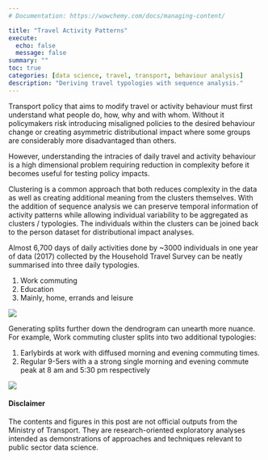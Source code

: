 ```yaml
---
# Documentation: https://wowchemy.com/docs/managing-content/

title: "Travel Activity Patterns"
execute:
  echo: false
  message: false
summary: ""
toc: true
categories: [data science, travel, transport, behaviour analysis]
description: "Deriving travel typologies with sequence analysis."
---
```


Transport policy that aims to modify travel or activity behaviour must first understand what people do, how, why and with whom. Without it policymakers risk introducing misaligned policies to the desired behaviour change or creating asymmetric distributional impact where some groups are considerably more disadvantaged than others. 

However, understanding the intracies of daily travel and activity behaviour is a high dimensional problem requiring reduction in complexity before it becomes useful for testing policy impacts. 

Clustering is a common approach that both reduces complexity in the data as well as creating additional meaning from the clusters themselves. With the addition of sequence analysis we can preserve temporal information of activity patterns while allowing individual variability to be aggregated as clusters / typologies. The individuals within the clusters can be joined back to the person dataset for distributional impact analyses. 

Almost 6,700 days of daily activities done by ~3000 individuals in one year of data (2017) collected by the Household Travel Survey can be neatly summarised into three daily typologies.

1.  Work commuting
2.  Education
3.  Mainly, home, errands and leisure

![](three-typologies.png)

Generating splits further down the dendrogram can unearth more nuance. For example, Work commuting cluster splits into two additional typologies: 

1. Earlybirds at work with diffused morning and evening commuting times. 
2. Regular 9-5ers with a a strong single morning and evening commute peak at 8 am and 5:30 pm respectively

![](work-cluster-split.png)


#### Disclaimer
The contents and figures in this post are not official outputs from the Ministry of Transport. They are research-oriented exploratory analyses intended as demonstrations of approaches and techniques relevant to public sector data science. 